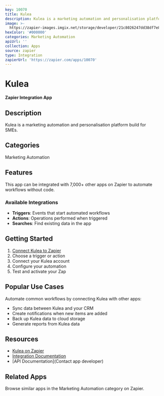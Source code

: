 ```yaml
---
key: 10070
title: Kulea
description: Kulea is a marketing automation and personalisation platform build for SMEs.
image: >-
  https://zapier-images.imgix.net/storage/developer/21c8026247dd38df7e834616a5565a56.png?auto=format%2Ccompress&ixlib=python-3.0.0&q=50
hexColor: '#000000'
categories: Marketing Automation
apiUrl: ''
collection: Apps
source: zapier
type: Integration
zapierUrl: 'https://zapier.com/apps/10070'
---
```

# Kulea

**Zapier Integration App**

## Description

Kulea is a marketing automation and personalisation platform build for SMEs.

## Categories

Marketing Automation

## Features

This app can be integrated with 7,000+ other apps on Zapier to automate workflows without code.

### Available Integrations

- **Triggers**: Events that start automated workflows
- **Actions**: Operations performed when triggered
- **Searches**: Find existing data in the app

## Getting Started

1. [Connect Kulea to Zapier](https://zapier.com/apps/10070)
2. Choose a trigger or action
3. Connect your Kulea account
4. Configure your automation
5. Test and activate your Zap

## Popular Use Cases

Automate common workflows by connecting Kulea with other apps:

- Sync data between Kulea and your CRM
- Create notifications when new items are added
- Back up Kulea data to cloud storage
- Generate reports from Kulea data

## Resources

- [Kulea on Zapier](https://zapier.com/apps/10070)
- [Integration Documentation](https://zapier.com/apps/10070/integrations)
- [API Documentation](Contact app developer)

## Related Apps

Browse similar apps in the Marketing Automation category on Zapier.
